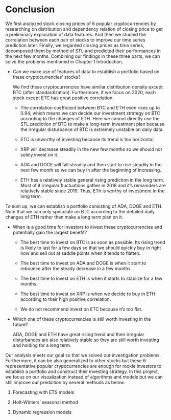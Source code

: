 # Conclusion

We first analyzed stock closing prices of 6 popular cryptocurrencies by researching on distribution and dependency relation of closing price to get a preliminary exploration of data features. And then we studied the correlation between each pair of stocks to improve our time series prediction later. Finally, we regarded closing prices as time series, decomposed them by method of STL and predicted their performances in the next few months. Combining our findings in these three parts, we can solve the problems mentioned in Chapter 1 Introduction.

- Can we make use of features of data to establish a portfolio based on these cryptocurrencies’ stocks?

  We find these cryptocurrencies have similar distribution density except BTC (after standardization). Furthermore, if we focus on 2020, each stock except ETC has great positive correlation. 
  
  - The correlation coefficient between BTC and ETH even rises up to 0.94, which means we can decide our investment strategy on BTC according to the changes of ETH. Here we cannot directly use the STL prediction of BTC to make a long-term investment plan because the irregular disturbance of BTC is extremely unstable on daily data.
  
  - ETC is unworthy of investing because its trend is too horizontal.
    
  - XRP will decrease steadily in the new few months so we should not solely invest on it.
    
  - ADA and DOGE will fall steadily and then start to rise steadily in the next few month so we can buy in after the beginning of increasing.
    
  - ETH has a relatively stable general rising prediction in the long term. Most of it irregular fluctuations gather in 2018 and it's remainders are relatively stable since 2019. Thus, ETh is worthy of investment in the long term.
    
To sum up, we can establish a portfolio consisting of ADA, DOGE and ETH. Note that we can only speculate on BTC according to the detailed daily changes of ETH rather than make a long term plan on it.
  
- When is a good time for investors to invest these cryptocurrencies and potentially gain the largest benefit?
  
  - The best time to invest on BTC is as soon as possible. Its rising trend is likely to last for a few days so that we should quickly buy in right now and sell out at saddle points when it tends to flatten.
    
  - The best time to invest on ADA and DOGE is when it start to rebounce after the steady decrease in a few months.
    
  - The best time to invest on ETH is when it starts to stablize for a few months.
    
  - The best time to invest on XRP is when we decide to buy in ETH according to their high positive correlation.
    
  - We do not recommend invest on ETC because it's too flat.
  
- Which one of these cryptocurrencies is still worth investing in the future?
  
  ADA, DOGE and ETH have great rising trend and their irregular disturbances are also relatively stable so they are still worth investing and holding for a long term.
  
  
Our analysis meets our goal so that we solved our investigation problems. Furthermore, it can be also generalized to other stocks but these 6 representative popular crypocurrencies are enough for rookie investors to establish a portfolio and construct their investing strategy. In this project, we focus on our visualization instead of algorithms and models but we can still improve our prediction by several methods as below.

1. Forecasting with ETS models

2. Holt-Winters’ seasonal method

3. Dynamic regression models
  
